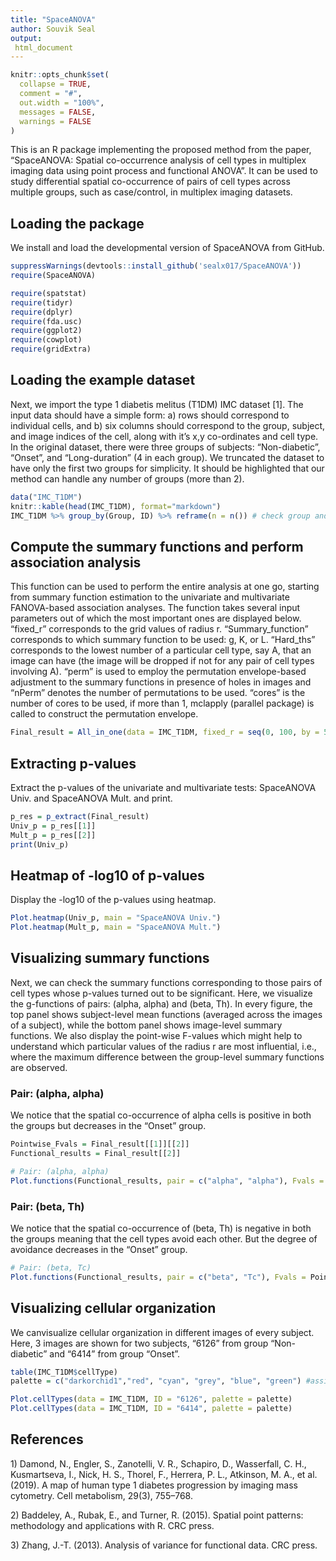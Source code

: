 ```yaml
---
title: "SpaceANOVA"
author: Souvik Seal
output: 
 html_document 
---
```

<style type="text/css">
.main-container {
  max-width: 1400px;
  margin-left: auto;
  margin-right: auto;
}
</style>

```r
knitr::opts_chunk$set(
  collapse = TRUE,
  comment = "#",
  out.width = "100%",
  messages = FALSE,
  warnings = FALSE
)
```

This is an R package implementing the proposed method from the paper, "SpaceANOVA: Spatial co-occurrence analysis of cell types in multiplex imaging data using point
process and functional ANOVA". It can be used to study differential spatial co-occurrence of pairs of cell types across multiple groups, such as case/control, in multiplex imaging datasets.

## Loading the package

We install and load the developmental version of SpaceANOVA from GitHub.

```r

suppressWarnings(devtools::install_github('sealx017/SpaceANOVA'))
require(SpaceANOVA)

require(spatstat)
require(tidyr)
require(dplyr)
require(fda.usc)
require(ggplot2)
require(cowplot)
require(gridExtra)

```

## Loading the example dataset

Next, we import the type 1 diabetis melitus (T1DM) IMC dataset [1]. The input data should have a simple form: a) rows should correspond to individual cells, and b) six columns should correspond to the group, subject, and image indices of the cell, along with it's x,y co-ordinates and cell type. In the original dataset, there were three groups of subjects: "Non-diabetic", "Onset", and "Long-duration" (4 in each group). We truncated the dataset to have only the first two groups for simplicity. It should be highlighted that our method can handle any number of groups (more than 2). 

```r

data("IMC_T1DM")
knitr::kable(head(IMC_T1DM), format="markdown")
IMC_T1DM %>% group_by(Group, ID) %>% reframe(n = n()) # check group and subject IDs, and respective cell counts (spread across multiple images)

```

## Compute the summary functions and perform association analysis

This function can be used to perform the entire analysis at one go, starting from summary function estimation to the univariate and multivariate FANOVA-based association analyses. 
The function takes several input parameters out of which the most important ones are displayed below. "fixed_r" corresponds to the grid values of radius r. "Summary_function" corresponds to which summary function to be used: g, K, or L.  "Hard_ths" corresponds to the lowest number of a particular cell type, say A, that an image can have (the image will be dropped if not for any pair of cell types involving A). "perm" is used to employ the permutation envelope-based adjustment to the summary functions in presence of holes in images and "nPerm" denotes the number of permutations to be used. "cores" is the number of cores to be used, if more than 1, mclapply (parallel package) is called to construct the permutation envelope.


```r

Final_result = All_in_one(data = IMC_T1DM, fixed_r = seq(0, 100, by = 5), Summary_function = "g", Hard_ths = 10, perm = TRUE, nPerm = 20, cores = 8)

```

## Extracting p-values 

Extract the p-values of the univariate and multivariate tests: SpaceANOVA Univ. and SpaceANOVA Mult. and print.

```r
p_res = p_extract(Final_result)
Univ_p = p_res[[1]]
Mult_p = p_res[[2]]
print(Univ_p)

```

## Heatmap of -log10 of p-values 


Display the -log10 of the p-values using heatmap.

```r

Plot.heatmap(Univ_p, main = "SpaceANOVA Univ.")
Plot.heatmap(Mult_p, main = "SpaceANOVA Mult.")

```

## Visualizing summary functions

Next, we can check the summary functions corresponding to those pairs of cell types whose p-values turned out to be significant. Here, we visualize the g-functions of pairs: (alpha, alpha) and (beta, Th). In every figure, the top panel shows subject-level mean functions (averaged across the images of a subject), while the bottom panel shows image-level summary functions. We also display the point-wise F-values which might help to understand which particular values of the radius r are most influential, i.e., where the maximum difference between the group-level summary functions are observed. 

### Pair: (alpha, alpha)

We notice that the spatial co-occurrence of alpha cells is positive in both the groups but
decreases in the "Onset" group.

```r

Pointwise_Fvals = Final_result[[1]][[2]]
Functional_results = Final_result[[2]]

# Pair: (alpha, alpha)
Plot.functions(Functional_results, pair = c("alpha", "alpha"), Fvals = Pointwise_Fvals)

```

### Pair: (beta, Th)

We notice that the spatial co-occurrence of (beta, Th) is negative in both the groups meaning that the cell types avoid each other. But the degree of avoidance decreases in the "Onset" group.

```r

# Pair: (beta, Tc)
Plot.functions(Functional_results, pair = c("beta", "Tc"), Fvals = Pointwise_Fvals)

```

## Visualizing cellular organization

We canvisualize cellular organization in different images of every subject. Here, 3 images are shown for two subjects, "6126" from group "Non-diabetic" and "6414" from group "Onset". 

```r

table(IMC_T1DM$cellType)
palette = c("darkorchid1","red", "cyan", "grey", "blue", "green") #assign colors to cell types 

Plot.cellTypes(data = IMC_T1DM, ID = "6126", palette = palette)
Plot.cellTypes(data = IMC_T1DM, ID = "6414", palette = palette)

```


## References

1\) Damond, N., Engler, S., Zanotelli, V. R., Schapiro, D., Wasserfall, C. H.,
Kusmartseva, I., Nick, H. S., Thorel, F., Herrera, P. L., Atkinson, M. A., et al.
(2019). A map of human type 1 diabetes progression by imaging mass cytometry.
Cell metabolism, 29(3), 755–768.

2\) Baddeley, A., Rubak, E., and Turner, R. (2015). Spatial point patterns: methodology and applications with R. CRC press.

3\) Zhang, J.-T. (2013). Analysis of variance for functional data. CRC press.



